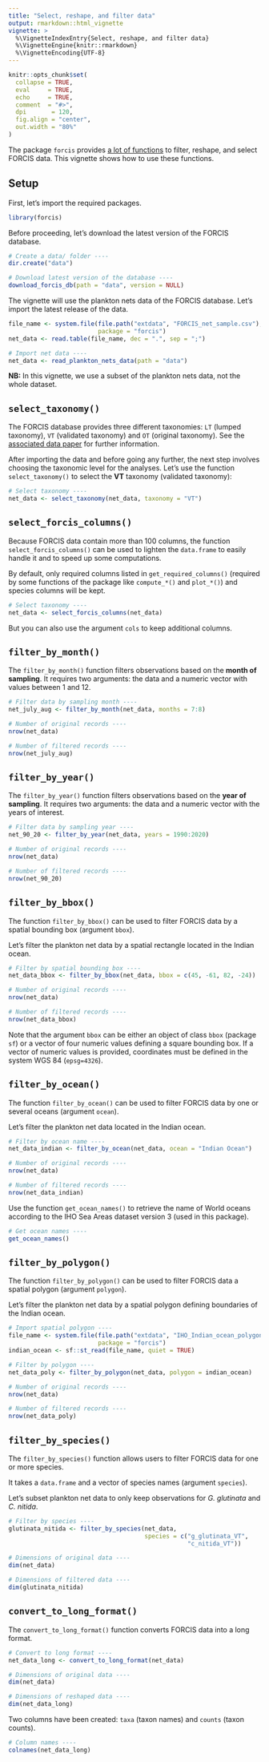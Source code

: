 ```yaml
---
title: "Select, reshape, and filter data"
output: rmarkdown::html_vignette
vignette: >
  %\VignetteIndexEntry{Select, reshape, and filter data}
  %\VignetteEngine{knitr::rmarkdown}
  %\VignetteEncoding{UTF-8}
---
```


```r
knitr::opts_chunk$set(
  collapse = TRUE,
  eval     = TRUE,
  echo     = TRUE,
  comment  = "#>",
  dpi       = 120,
  fig.align = "center",
  out.width = "80%"
)
```

The package `forcis` provides [a lot of functions](https://frbcesab.github.io/forcis/reference/index.html#select-and-filters-tools) to filter, reshape, and select FORCIS data. This vignette shows how to use these functions.


## Setup

First, let's import the required packages.

```r
library(forcis)
```

Before proceeding, let's download the latest version of the FORCIS database.

```r
# Create a data/ folder ----
dir.create("data")

# Download latest version of the database ----
download_forcis_db(path = "data", version = NULL)
```

The vignette will use the plankton nets data of the FORCIS database. Let's import the latest release of the data.

```r
file_name <- system.file(file.path("extdata", "FORCIS_net_sample.csv"), 
                         package = "forcis")
net_data <- read.table(file_name, dec = ".", sep = ";")
```

```r
# Import net data ----
net_data <- read_plankton_nets_data(path = "data")
```

**NB:** In this vignette, we use a subset of the plankton nets data, not the whole dataset.



## `select_taxonomy()`

The FORCIS database provides three different taxonomies: `LT` (lumped taxonomy), `VT` (validated taxonomy) and `OT` (original taxonomy). See the [associated data paper](https://doi.org/10.1038/s41597-023-02264-2) for further information.

After importing the data and before going any further, the next step involves choosing the taxonomic level for the analyses. Let's use the function `select_taxonomy()` to select the **VT** taxonomy (validated taxonomy):

```r
# Select taxonomy ----
net_data <- select_taxonomy(net_data, taxonomy = "VT")
```



## `select_forcis_columns()`

Because FORCIS data contain more than 100 columns, the function `select_forcis_columns()` can be used to lighten the `data.frame` to easily handle it and to speed up some computations. 

By default, only required columns listed in `get_required_columns()` (required by some functions of the package like `compute_*()` and `plot_*()`) and species columns will be kept.


```r
# Select taxonomy ----
net_data <- select_forcis_columns(net_data)
```

But you can also use the argument `cols` to keep additional columns.



## `filter_by_month()`

The `filter_by_month()` function filters observations based on the **month of sampling**. It requires two arguments: the data and a numeric vector with values between 1 and 12.

```r
# Filter data by sampling month ----
net_july_aug <- filter_by_month(net_data, months = 7:8)

# Number of original records ----
nrow(net_data)

# Number of filtered records ----
nrow(net_july_aug)
```


## `filter_by_year()`

The `filter_by_year()` function filters observations based on the **year of sampling**. It requires two arguments: the data and a numeric vector with the years of interest.

```r
# Filter data by sampling year ----
net_90_20 <- filter_by_year(net_data, years = 1990:2020)

# Number of original records ----
nrow(net_data)

# Number of filtered records ----
nrow(net_90_20)
```


## `filter_by_bbox()`

The function `filter_by_bbox()` can be used to filter FORCIS data by a spatial bounding box (argument `bbox`).

Let's filter the plankton net data by a spatial rectangle located in the Indian ocean.

```r
# Filter by spatial bounding box ----
net_data_bbox <- filter_by_bbox(net_data, bbox = c(45, -61, 82, -24))

# Number of original records ----
nrow(net_data)

# Number of filtered records ----
nrow(net_data_bbox)
```

Note that the argument `bbox` can be either an object of class `bbox` (package `sf`) or a vector of four numeric values defining a square bounding box. If a vector of numeric values is provided, coordinates must be defined in the system WGS 84 (`epsg=4326`).



## `filter_by_ocean()`

The function `filter_by_ocean()` can be used to filter FORCIS data by one or several oceans (argument `ocean`).

Let's filter the plankton net data located in the Indian ocean.

```r
# Filter by ocean name ----
net_data_indian <- filter_by_ocean(net_data, ocean = "Indian Ocean")

# Number of original records ----
nrow(net_data)

# Number of filtered records ----
nrow(net_data_indian)
```

Use the function `get_ocean_names()` to retrieve the name of World oceans according to the IHO Sea Areas dataset version 3 (used in this package).

```r
# Get ocean names ----
get_ocean_names()
```


## `filter_by_polygon()`

The function `filter_by_polygon()` can be used to filter FORCIS data a spatial polygon (argument `polygon`).

Let's filter the plankton net data by a spatial polygon defining boundaries of the Indian ocean.

```r
# Import spatial polygon ----
file_name <- system.file(file.path("extdata", "IHO_Indian_ocean_polygon.gpkg"), 
                         package = "forcis")
indian_ocean <- sf::st_read(file_name, quiet = TRUE)

# Filter by polygon ----
net_data_poly <- filter_by_polygon(net_data, polygon = indian_ocean)

# Number of original records ----
nrow(net_data)

# Number of filtered records ----
nrow(net_data_poly)
```



## `filter_by_species()`

The `filter_by_species()` function allows users to filter FORCIS data for one or more species.

It takes a `data.frame` and a vector of species names (argument `species`).

Let's subset plankton net data to only keep observations for *G. glutinata* and *C. nitida*.

```r
# Filter by species ----
glutinata_nitida <- filter_by_species(net_data, 
                                      species = c("g_glutinata_VT", 
                                                  "c_nitida_VT"))

# Dimensions of original data ----
dim(net_data)

# Dimensions of filtered data ----
dim(glutinata_nitida)
```



## `convert_to_long_format()`

The `convert_to_long_format()` function converts FORCIS data into a long format.

```r
# Convert to long format ----
net_data_long <- convert_to_long_format(net_data)

# Dimensions of original data ----
dim(net_data)

# Dimensions of reshaped data ----
dim(net_data_long)
```

Two columns have been created: `taxa` (taxon names) and `counts` (taxon counts).

```r
# Column names ----
colnames(net_data_long)
```
